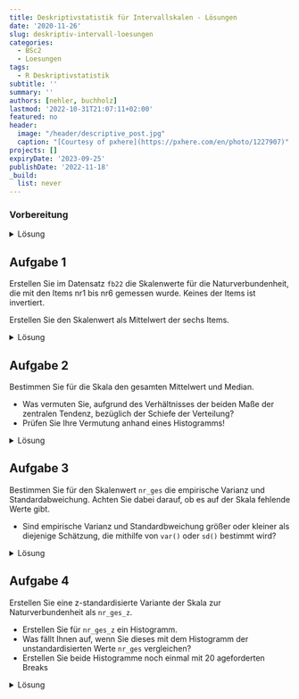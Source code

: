 ```yaml
---
title: Deskriptivstatistik für Intervallskalen - Lösungen
date: '2020-11-26'
slug: deskriptiv-intervall-loesungen
categories:
  - BSc2
  - Loesungen
tags:
  - R Deskriptivstatistik
subtitle: ''
summary: ''
authors: [nehler, buchholz]
lastmod: '2022-10-31T21:07:11+02:00'
featured: no
header:
  image: "/header/descriptive_post.jpg"
  caption: "[Courtesy of pxhere](https://pxhere.com/en/photo/1227907)"
projects: []
expiryDate: '2023-09-25'
publishDate: '2022-11-18'
_build:
  list: never
---
```



### Vorbereitung

<details><summary>Lösung</summary>


Laden Sie zunächst den Datensatz `fb22` von der pandar-Website. Alternativ können Sie die fertige R-Daten-Datei [<i class="fas fa-download"></i> hier herunterladen](/post/fb22.rda). Beachten Sie in jedem Fall, dass die [Ergänzungen im Datensatz](/post/deskriptiv-intervall/#prep) vorausgesetzt werden. Die Bedeutung der einzelnen Variablen und ihre Antwortkategorien können Sie dem Dokument [Variablenübersicht.docx](/post/variablen.pdf) entnehmen.


```r
#### Was bisher geschah: ----

# Daten laden
load(url('https://pandar.netlify.app/post/fb22.rda'))  

# Nominalskalierte Variablen in Faktoren verwandeln
fb22$geschl_faktor <- factor(fb22$geschl,
                             levels = 1:3,
                             labels = c("weiblich", "männlich", "anderes"))
fb22$fach <- factor(fb22$fach,
                    levels = 1:5,
                    labels = c('Allgemeine', 'Biologische', 'Entwicklung', 'Klinische', 'Diag./Meth.'))
fb22$ziel <- factor(fb22$ziel,
                        levels = 1:4,
                        labels = c("Wirtschaft", "Therapie", "Forschung", "Andere"))
fb22$wohnen <- factor(fb22$wohnen, 
                      levels = 1:4, 
                      labels = c("WG", "bei Eltern", "alleine", "sonstiges"))

```


</details>



## Aufgabe 1

Erstellen Sie im Datensatz `fb22` die Skalenwerte für die Naturverbundenheit, die mit den Items nr1 bis nr6 gemessen wurde. Keines der Items ist invertiert.


Erstellen Sie den Skalenwert als Mittelwert der sechs Items.

<details><summary>Lösung</summary>



```r
# Skalenwert

naturverbundenheit <- fb22[, c('nr1', 'nr2', 'nr3', 'nr4', 'nr5',  'nr6')]
fb22$nr_ges <- rowMeans(naturverbundenheit)
```

Oder in einem Schritt mit der Pipe:

```r
# Skalenwert

fb22$nr_ges <-  fb22[, c('nr1', 'nr2', 'nr3', 'nr4', 'nr5',  'nr6')] |> rowMeans()
```

</details>


## Aufgabe 2

Bestimmen Sie für die Skala den gesamten Mittelwert und Median.

* Was vermuten Sie, aufgrund des Verhältnisses der beiden Maße der zentralen Tendenz, bezüglich der Schiefe der Verteilung?
* Prüfen Sie Ihre Vermutung anhand eines Histogramms!


<details><summary>Lösung</summary>

```r
# Median und Mittelwert
median(fb22$nr_ges, na.rm = TRUE)
mean(fb22$nr_ges, na.rm = TRUE)

```

Der Median ist (geringfügig) größer als der Mittelwert, was auf eine (leicht) linksschiefe bzw. rechtssteile Verteilung schließen lässt.

**Prüfen der Vermutung anhand eines Histogramms!**

```r
hist(fb22$nr_ges) # Histogramm
```

Die Verteilung ist tatsächlich (leicht) linksschief bzw. rechtssteil.

</details>


## Aufgabe 3

Bestimmen Sie für den Skalenwert `nr_ges` die empirische Varianz und Standardabweichung. Achten Sie dabei darauf, ob es auf der Skala fehlende Werte gibt.

* Sind empirische Varianz und Standardbweichung größer oder kleiner als diejenige Schätzung, die mithilfe von `var()` oder `sd()` bestimmt wird? 

<details><summary>Lösung</summary>

**Erinnerung:**

* Empirische Varianz: $s^2_{X} = \frac{\sum_{m=1}^n (x_m - \bar{x})^2}{n}$  
* Schätzer der Populationsvarianz: $\hat{\sigma}^2_{X} = \frac{\sum_{m=1}^n (x_m - \bar{x})^2}{n - 1}$  

Zur Berechnung der Varianz gemäß Formel benötigen wir $n$. Wir könnten mit `nrow(fb22)` die Länge des Datensatzes für `n` heranziehen. Dies ist jedoch nur dann sinnvoll, wenn auf der Variable `nr_ges` keine fehlenden Werte vorhanden sind!

```r
is.na(fb22$nr_ges) |> sum()
```

Hier gibt es tatäschlich wieder zwei fehlenden Werte. Im Tutorial haben wir aber bereits gelernt, dass man mit `length(na.omit(fb22$nr_ges))` die Anzahl an Personen bestimmen kann, die auf der Skala einen Wert haben.

```r
# empirische Varianz
# per Hand
sum((fb22$nr_ges - mean(fb22$nr_ges, na.rm = T))^2, na.rm = T) / (length(na.omit(fb22$nr_ges)))

# durch Umrechnung 
var(fb22$nr_ges, na.rm = T) * (length(na.omit(fb22$nr_ges))-1) / length(na.omit(fb22$nr_ges))

# Populationsschätzer
var(fb22$nr_ges, na.rm = T)
```

Die empirische Varianz ist kleiner als der Populationsschätzer.

Nun fehlt noch die Betrachtung der Standardabweichung. Als einfachste Möglichkeit für die Berechnung der empirischen Standardabweichung haben wir gelernt, dass man die Wurzel aus der empirischen Varianz ziehen kann.

```r
# empirische Standardabweichung
(sum((fb22$nr_ges - mean(fb22$nr_ges, na.rm = T))^2, na.rm = T) / length(na.omit(fb22$nr_ges))) |> sqrt()

# Populationsschätzer
sd(fb22$nr_ges, na.rm = T)
```

Auch hier ist der empirische Wert kleiner als der Schätzer.

</details>


## Aufgabe 4

Erstellen Sie eine z-standardisierte Variante der Skala zur Naturverbundenheit als `nr_ges_z`.

* Erstellen Sie für `nr_ges_z` ein Histogramm.
* Was fällt Ihnen auf, wenn Sie dieses mit dem Histogramm der unstandardisierten Werte `nr_ges` vergleichen?
* Erstellen Sie beide Histogramme noch einmal mit 20 ageforderten Breaks


<details><summary>Lösung</summary>

Um die Vergleichbarkeit zu erhöhen, wird im folgenden Code ein kleiner Trick angewendet. Die beiden Histogramme sollten am besten gleichzeitig unter **Plots** angezeigt werden. Durch die verwendete Funktion `par()` kann man verschiedene Plots gemeinsam in einem Fenster zeichnen. Das Argument bestimmt dabei, dass es eine Zeile und zwei Spalten für die Plots gibt.

```r
par(mfrow=c(1,2))

# z-Standardisierung
fb22$nr_ges_z <- scale(fb22$nr_ges)

# Histogramme
hist(fb22$nr_ges_z)
hist(fb22$nr_ges)
```

Beim Vergleich der beiden Histogrammen fällt auf, dass sich - aufgrund der R-Voreinstellungen - das Erscheinungsbild fälschlicherweise unterscheidet - eigentlich sollte sich durch die z-Transformation nur Skalierung der x-Achsen-Variable verändern. Tatsächlich aber bestimmt R hier eine unterschiedliche Anzahl von Kategorien. Wir erhalten eine konstantere Darstellung durch das `breaks`-Argument:

```r
# Histogramme mit jeweils 20 Breaks
par(mfrow=c(1,2))
hist(fb22$nr_ges_z, breaks = 20)
hist(fb22$nr_ges, breaks = 20)
```

Die Verteilungen sehen nun tatächlich (fast) gleich aus. Da die Breaks ein weicher Befehl sind, ist die komplette Gleichheit aber dennoch nicht gegeben.

</details>
